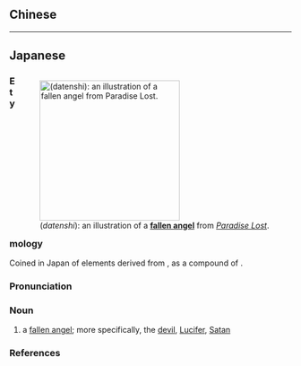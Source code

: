 {{also|墮天使}}
==Chinese==
{{zh-see|墮天使}}

----

==Japanese==
<div style="float:right;">
{{wikipedia|lang=ja}}
{{wikipedia|Fallen angel}}
[[File:Paradise_Lost_12.jpg|thumb|250px|{{lang|ja|堕天使}} (''datenshi''): an illustration of a '''[[fallen angel]]''' from [[w:Paradise Lost|''Paradise Lost'']].]]
</div>
{{ja-kanjitab|だ|てん|し|yomi=on}}

===Etymology===
Coined in Japan of elements derived from {{cog|ltc|-}}, as a compound of {{compound|lang=ja|sort=だてんし|堕|tr1=da|t1=lapse; degenerate; fall|天使|tr2=tenshi|t2=angel}}.

===Pronunciation===
{{ja-pron|yomi=goon|だてんし|acc=2|acc_ref=DJR}}

===Noun===
{{ja-noun|だてんし}}

# {{lb|ja|sort=だてんし|Christianity}} a [[fallen angel]]; more specifically, the [[devil]], [[Lucifer]], [[Satan]]

===References===
<references/>